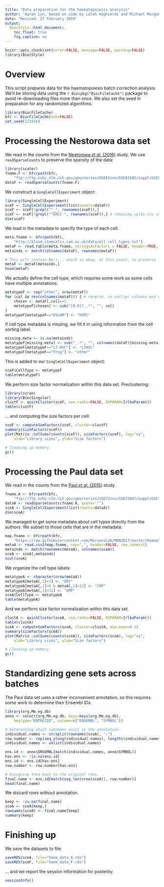 ```yaml
---
title: "Data preparation for the haematopoiesis analysis"
author: "Aaron Lun, based on code by Laleh Haghverdi and Michael Morgan"
date: "Revised: 27 February 2019"
output:
  BiocStyle::html_document:
    toc_float: true
    fig_caption: no
---
```


```r
knitr::opts_chunk$set(error=FALSE, message=FALSE, warning=FALSE)
library(BiocStyle)
```

# Overview

This script prepares data for the haematopoiesis batch correction analysis.
We'll be storing data using the `r Biocpkg("BiocFileCache")` package to avoid re-downloading files more than once.
We also set the seed in preparation for any randomized algorithms.

```r
library(BiocFileCache)
bfc <- BiocFileCache(ask=FALSE)    
set.seed(123456)
```

# Processing the Nestorowa data set

We read in the counts from the [Nestorowa _et al._ (2016)](https://doi.org/10.1182/blood-2016-05-716480) study.
We use `readSparseCounts` to preserve the sparsity of the data:

```r
library(scater)
fname.F <- bfcrpath(bfc, 
    "ftp://ftp.ncbi.nlm.nih.gov/geo/series/GSE81nnn/GSE81682/suppl/GSE81682_HTSeq_counts.txt.gz")
dataF <- readSparseCounts(fname.F)
```

We construct a `SingleCellExperiment` object:

```r
library(SingleCellExperiment)
sceF <- SingleCellExperiment(list(counts=dataF))
sceF <- sceF[!grepl("^_", rownames(sceF)),]
sceF <- sceF[!grepl("^ERCC-", rownames(sceF)),] # removing spike-ins completely.
dim(sceF)
```

We load in the metadata to specify the type of each cell.

```r
meta.fname <- bfcrpath(bfc, 
    "http://blood.stemcells.cam.ac.uk/data/all_cell_types.txt")
metaF <- read.table(meta.fname, stringsAsFactors = FALSE, header=TRUE, check.names=FALSE)
metainds <- match(colnames(dataF), rownames(metaF))

# This will contain NA's... which is okay, at this point, to preserve length.
metaF <- metaF[metainds,] 
head(metaF)
```

We actually define the cell type, which requires some work as some cells have multiple annotations.

```r
metatypeF <- rep("other", nrow(metaF))
for (col in rev(colnames(metaF))) { # reverse, so earlier columns end up overwriting later ones.
    chosen <- metaF[,col]==1
    metatypeF[chosen] <- sub("[0-9]?_.*", "", col)
}
metatypeF[metatypeF=="ESLAM"] <- "HSPC"
```

If cell type metadata is missing, we fill it in using information from the cell sorting label.

```r
missing.meta <- is.na(metainds)
metatypeF[missing.meta] <- sub("_.*", "", colnames(dataF)[missing.meta])
metatypeF[metatypeF=="LT-HSC"] <- "LTHSC"
metatypeF[metatypeF=="Prog"] <- "other"
```

This is added to our `SingleCellExperiment` object:

```r
sceF$CellType <- metatypeF
table(metatypeF)
```

We perform size factor normalization within this data set.
Preclustering:

```r
library(scran)
library(BiocSingular)
clustF <- quickCluster(sceF, use.ranks=FALSE, BSPARAM=IrlbaParam())
table(clustF) 
```

... and computing the size factors per cell:

```r
sceF <- computeSumFactors(sceF, cluster=clustF)
summary(sizeFactors(sceF))    
plot(Matrix::colSums(counts(sceF)), sizeFactors(sceF), log="xy",
    xlab="Library sizes", ylab="Size factors")
```

```r
# Cleaning up memory.
gc() 
```

# Processing the Paul data set

We read in the counts from the [Paul _et al._ (2015)](https://doi.org/10.1016/j.cell.2015.11.013) study.

```r
fname.A <- bfcrpath(bfc, 
    "ftp://ftp.ncbi.nlm.nih.gov/geo/series/GSE72nnn/GSE72857/suppl/GSE72857_umitab.txt.gz")
dataA <- readSparseCounts(fname.A, quote='"')
sceA <- SingleCellExperiment(list(counts=dataA))
dim(sceA)
```

We managed to get some metadata about cell types directly from the authors.
We subset to those cells that are in the metadata:

```r
map.fname <- bfcrpath(bfc, 
    "https://raw.githubusercontent.com/MarioniLab/MNN2017/master/Haematopoiesis/MAP.csv")
metaA <- read.csv2(map.fname, sep=",", header=FALSE, row.names=1)
metainds <- match(rownames(metaA), colnames(sceA))
sceA <- sceA[,metainds]
ncol(sceA)
```

We organize the cell type labels:

```r
metatypeA <- character(nrow(metaA))
metatypeA[metaA[,1]<7] <- "ERY"
metatypeA[metaA[,1]>6 & metaA[,1]<12] <- "CMP"
metatypeA[metaA[,1]>11] <- "GMP"
sceA$CellType <- metatypeA
table(metatypeA)
```

And we perform size factor normalization within this data set.

```r
clustA <- quickCluster(sceA, use.ranks=FALSE, BSPARAM=IrlbaParam())
table(clustA) 
sceA <- computeSumFactors(sceA, cluster=clustA, min.mean=0.1)
summary(sizeFactors(sceA))    
plot(Matrix::colSums(counts(sceA)), sizeFactors(sceA), log="xy",
    xlab="Library sizes", ylab="Size factors")
```

```r
# Cleaning up memory.
gc()
```

# Standardizing gene sets across batches

The Paul data set uses a rather inconvenient annotation, so this requires some work to determine their Ensembl IDs.

```r
library(org.Mm.eg.db)
anno <- select(org.Mm.eg.db, keys=keys(org.Mm.eg.db),
    keytype="ENTREZID", column=c("ENSEMBL", "SYMBOL"))

# Determining which subnames exist in the annotation.
individual.names <- strsplit(rownames(sceA), ";")
row.number <- rep(seq_along(individual.names), lengths(individual.names))
individual.names <- unlist(individual.names)    

ens.id <- anno$ENSEMBL[match(individual.names, anno$SYMBOL)]
has.ens <- !is.na(ens.id)
ens.id <- ens.id[has.ens]
row.number <- row.number[has.ens]

# Assigning them back to the original rows.
final.name <- ens.id[match(seq_len(nrow(sceA)), row.number)]
head(final.name)
```

We discard rows without annotation.

```r
keep <- !is.na(final.name)
sceA <- sceA[keep,]
rownames(sceA) <- final.name[keep]
summary(keep)
```

# Finishing up

We save the datasets to file:

```r
saveRDS(sceA, file="haem_data_A.rds")
saveRDS(sceF, file="haem_data_F.rds")
```

... and we report the session information for posterity:

```r
sessionInfo()
``` 
